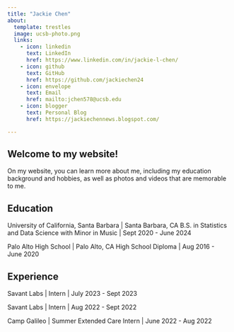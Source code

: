 ```yaml
---
title: "Jackie Chen"
about:
  template: trestles
  image: ucsb-photo.png
  links:
    - icon: linkedin
      text: LinkedIn
      href: https://www.linkedin.com/in/jackie-l-chen/
    - icon: github
      text: GitHub
      href: https://github.com/jackiechen24
    - icon: envelope
      text: Email
      href: mailto:jchen578@ucsb.edu
    - icon: blogger
      text: Personal Blog
      href: https://jackiechennews.blogspot.com/

---
```


## Welcome to my website!

On my website, you can learn more about me, including my education background and hobbies, as well as photos and videos that are memorable to me.

## Education

University of California, Santa Barbara | Santa Barbara, CA
B.S. in Statistics and Data Science with Minor in Music | Sept 2020 - June 2024

Palo Alto High School | Palo Alto, CA
High School Diploma | Aug 2016 - June 2020

## Experience

Savant Labs | Intern | July 2023 - Sept 2023

Savant Labs | Intern | Aug 2022 - Sept 2022

Camp Galileo | Summer Extended Care Intern | June 2022 - Aug 2022